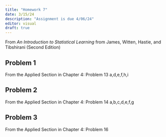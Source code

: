 ```yaml
---
title: "Homework 7"
date: 3/15/24
description: "Assignment is due 4/06/24"
editor: visual
draft: true
---
```


From *An Introduction to Statistical Learning* from James, Witten, Hastie, and Tibshirani (Second Edition)

## Problem 1

From the Applied Section in Chapter 4: Problem 13 a,d,e,f,h,i

## Problem 2

From the Applied Section in Chapter 4: Problem 14 a,b,c,d,e,f,g

## Problem 3

From the Applied Section in Chapter 4: Problem 16
